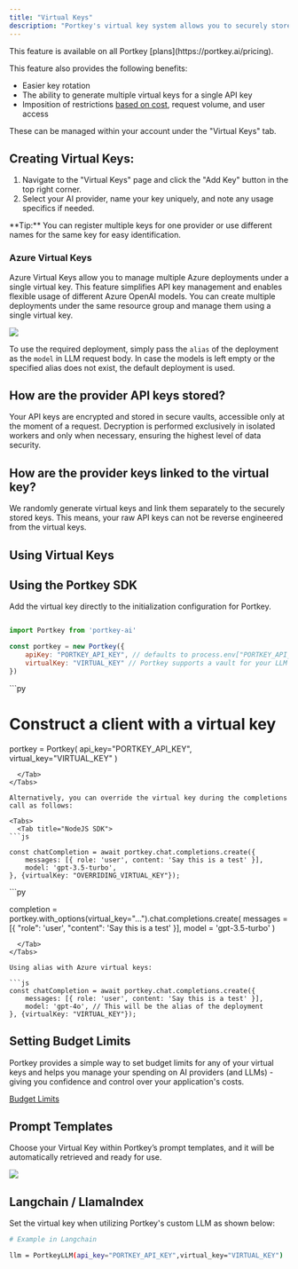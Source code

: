 ```yaml
---
title: "Virtual Keys"
description: "Portkey's virtual key system allows you to securely store your LLM API keys in our vault, utilizing a unique virtual identifier to streamline API key management."
---
```


<Check>
    This feature is available on all Portkey [plans](https://portkey.ai/pricing).
</Check>

This feature also provides the following benefits:

* Easier key rotation
* The ability to generate multiple virtual keys for a single API key
* Imposition of restrictions [based on cost](/docs/product/ai-gateway/virtual-keys/budget-limits), request volume, and user access

These can be managed within your account under the "Virtual Keys" tab.

## Creating Virtual Keys:

1. Navigate to the "Virtual Keys" page and click the "Add Key" button in the top right corner.
2. Select your AI provider, name your key uniquely, and note any usage specifics if needed.

<Info>
    **Tip:** You can register multiple keys for one provider or use different names for the same key for easy identification.
</Info>

### Azure Virtual Keys
Azure Virtual Keys allow you to manage multiple Azure deployments under a single virtual key. This feature simplifies API key management and enables flexible usage of different Azure OpenAI models.
You can create multiple deployments under the same resource group and manage them using a single virtual key.

<Frame caption="Configure Multiple Azure Deployments">
  <img src="/images/product/azure-vk.png"/>
</Frame>

To use the required deployment, simply pass the `alias` of the deployment as the `model` in LLM request body. In case the models is left empty or the  specified alias does not exist, the default deployment is used.


## How are the provider API keys stored?

Your API keys are encrypted and stored in secure vaults, accessible only at the moment of a request. Decryption is performed exclusively in isolated workers and only when necessary, ensuring the highest level of data security.

## How are the provider keys linked to the virtual key?

We randomly generate virtual keys and link them separately to the securely stored keys. This means, your raw API keys can not be reverse engineered from the virtual keys.

## Using Virtual Keys

## Using the Portkey SDK

Add the virtual key directly to the initialization configuration for Portkey.
<Tabs>
  <Tab title="NodeJS">
```js

import Portkey from 'portkey-ai'

const portkey = new Portkey({
    apiKey: "PORTKEY_API_KEY", // defaults to process.env["PORTKEY_API_KEY"]
    virtualKey: "VIRTUAL_KEY" // Portkey supports a vault for your LLM Keys
})
```
  </Tab>
  <Tab title="Python">
```py

# Construct a client with a virtual key
portkey = Portkey(
    api_key="PORTKEY_API_KEY",
    virtual_key="VIRTUAL_KEY"
)
```
  </Tab>
</Tabs>

Alternatively, you can override the virtual key during the completions call as follows:

<Tabs>
  <Tab title="NodeJS SDK">
```js

const chatCompletion = await portkey.chat.completions.create({
    messages: [{ role: 'user', content: 'Say this is a test' }],
    model: 'gpt-3.5-turbo',
}, {virtualKey: "OVERRIDING_VIRTUAL_KEY"});
```
  </Tab>
  <Tab title="Python SDK">
```py

completion = portkey.with_options(virtual_key="...").chat.completions.create(
    messages = [{ "role": 'user', "content": 'Say this is a test' }],
    model = 'gpt-3.5-turbo'
)
```
  </Tab>
</Tabs>

Using alias with Azure virtual keys:

```js
const chatCompletion = await portkey.chat.completions.create({
    messages: [{ role: 'user', content: 'Say this is a test' }],
    model: 'gpt-4o', // This will be the alias of the deployment
}, {virtualKey: "VIRTUAL_KEY"});
```

## Setting Budget Limits

Portkey provides a simple way to set budget limits for any of your virtual keys and helps you manage your spending on AI providers (and LLMs) - giving you confidence and control over your application's costs.

[Budget Limits](/docs/product/ai-gateway/virtual-keys/budget-limits)

## Prompt Templates

Choose your Virtual Key within Portkey’s prompt templates, and it will be automatically retrieved and ready for use.

![](https://docs.portkey.ai/~gitbook/image?url=https%3A%2F%2F3798672042-files.gitbook.io%2F%7E%2Ffiles%2Fv0%2Fb%2Fgitbook-x-prod.appspot.com%2Fo%2Fspaces%252FeWEp2XRBGxs7C1jgAdk7%252Fuploads%252FN2vbbUsZw8kGe1uf622M%252Fconfig_prompt.gif%3Falt%3Dmedia%26token%3D98b26d64-8af5-4231-9cf0-a23e045b80fd&width=768&dpr=4&quality=100&sign=420128e1&sv=1)

## Langchain / LlamaIndex

Set the virtual key when utilizing Portkey's custom LLM as shown below:

```Bash
# Example in Langchain

llm = PortkeyLLM(api_key="PORTKEY_API_KEY",virtual_key="VIRTUAL_KEY")
```
